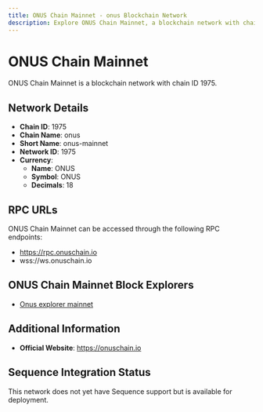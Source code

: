 ```yaml
--- 
title: ONUS Chain Mainnet - onus Blockchain Network
description: Explore ONUS Chain Mainnet, a blockchain network with chain ID 1975. Learn about its native currency, ONUS, and how to interact with the network.
---
```


# ONUS Chain Mainnet

ONUS Chain Mainnet is a blockchain network with chain ID 1975.

## Network Details

- **Chain ID**: 1975
- **Chain Name**: onus
- **Short Name**: onus-mainnet
- **Network ID**: 1975
- **Currency**: 
  - **Name**: ONUS
  - **Symbol**: ONUS
  - **Decimals**: 18

## RPC URLs

ONUS Chain Mainnet can be accessed through the following RPC endpoints:

- https://rpc.onuschain.io
- wss://ws.onuschain.io

## ONUS Chain Mainnet Block Explorers

- [Onus explorer mainnet](https://explorer.onuschain.io)

## Additional Information

- **Official Website**: https://onuschain.io

## Sequence Integration Status

This network does not yet have Sequence support but is available for deployment.
